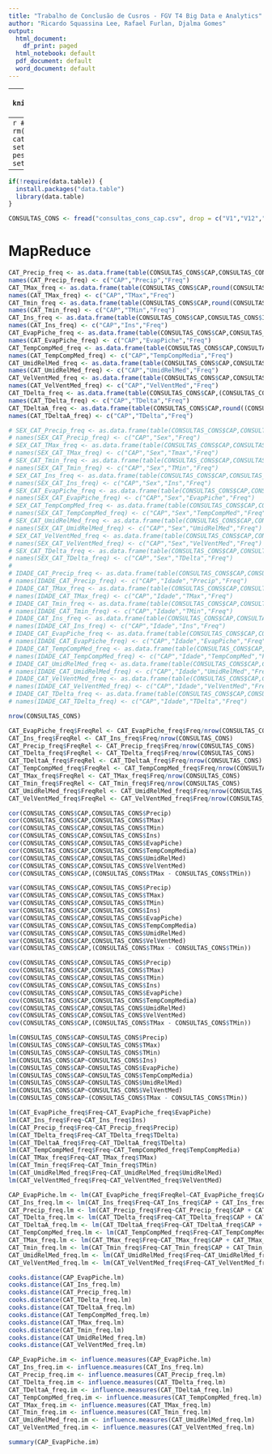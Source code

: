 ```yaml
---
title: "Trabalho de Conclusão de Cusros - FGV T4 Big Data e Analytics"
author: "Ricardo Squassina Lee, Rafael Furlan, Djalma Gomes"
output:
  html_document:
    df_print: paged
  html_notebook: default
  pdf_document: default
  word_document: default
---
```


---
```r
knitr::opts_chunk$set(echo = TRUE)
```


---
```r
#Iniciando o ambiente
rm(list = ls())
cat("\014") 
# setwd("~/Tresors/zz-pessoal/FGV/git/TCC")
setwd("./")
```

---
```r
if(!require(data.table)) {
  install.packages("data.table")
  library(data.table)
}

```

```r
CONSULTAS_CONS <- fread("consultas_cons_cap.csv", drop = c("V1","V12","V13","CID1"))
```

# MapReduce

```r
CAT_Precip_freq <- as.data.frame(table(CONSULTAS_CONS$CAP,CONSULTAS_CONS$Precip))
names(CAT_Precip_freq) <- c("CAP","Precip","Freq")
CAT_TMax_freq <- as.data.frame(table(CONSULTAS_CONS$CAP,round(CONSULTAS_CONS$TMax, digits = 0)))
names(CAT_TMax_freq) <- c("CAP","TMax","Freq")
CAT_Tmin_freq <- as.data.frame(table(CONSULTAS_CONS$CAP,round(CONSULTAS_CONS$TMin, digits = 0)))
names(CAT_Tmin_freq) <- c("CAP","TMin","Freq")
CAT_Ins_freq <- as.data.frame(table(CONSULTAS_CONS$CAP,CONSULTAS_CONS$Ins))
names(CAT_Ins_freq) <- c("CAP","Ins","Freq")
CAT_EvapPiche_freq <- as.data.frame(table(CONSULTAS_CONS$CAP,CONSULTAS_CONS$EvapPiche))
names(CAT_EvapPiche_freq) <- c("CAP","EvapPiche","Freq")
CAT_TempCompMed_freq <- as.data.frame(table(CONSULTAS_CONS$CAP,CONSULTAS_CONS$TempCompMedia))
names(CAT_TempCompMed_freq) <- c("CAP","TempCompMedia","Freq")
CAT_UmidRelMed_freq <- as.data.frame(table(CONSULTAS_CONS$CAP,CONSULTAS_CONS$UmidRelMed))
names(CAT_UmidRelMed_freq) <- c("CAP","UmidRelMed","Freq")
CAT_VelVentMed_freq <- as.data.frame(table(CONSULTAS_CONS$CAP,CONSULTAS_CONS$VelVentMed))
names(CAT_VelVentMed_freq) <- c("CAP","VelVentMed","Freq")
CAT_TDelta_freq <- as.data.frame(table(CONSULTAS_CONS$CAP,(CONSULTAS_CONS$TMax - CONSULTAS_CONS$TMin)))
names(CAT_TDelta_freq) <- c("CAP","TDelta","Freq")
CAT_TDeltaA_freq <- as.data.frame(table(CONSULTAS_CONS$CAP,round((CONSULTAS_CONS$TMax - CONSULTAS_CONS$TMin), digits = 0)))
names(CAT_TDeltaA_freq) <- c("CAP","TDelta","Freq")

# SEX_CAT_Precip_freq <- as.data.frame(table(CONSULTAS_CONS$CAP,CONSULTAS_CONS$SEXO_BENEFICIARIO,CONSULTAS_CONS$Precip))
# names(SEX_CAT_Precip_freq) <- c("CAP","Sex","Freq")
# SEX_CAT_TMax_freq <- as.data.frame(table(CONSULTAS_CONS$CAP,CONSULTAS_CONS$SEXO_BENEFICIARIO,round(CONSULTAS_CONS$TMax, digits = 0)))
# names(SEX_CAT_TMax_freq) <- c("CAP","Sex","Tmax","Freq")
# SEX_CAT_Tmin_freq <- as.data.frame(table(CONSULTAS_CONS$CAP,CONSULTAS_CONS$SEXO_BENEFICIARIO,round(CONSULTAS_CONS$TMin, digits =0 )))
# names(SEX_CAT_Tmin_freq) <- c("CAP","Sex","TMin","Freq")
# SEX_CAT_Ins_freq <- as.data.frame(table(CONSULTAS_CONS$CAP,CONSULTAS_CONS$SEXO_BENEFICIARIO,CONSULTAS_CONS$Ins))
# names(SEX_CAT_Ins_freq) <- c("CAP","Sex","Ins","Freq")
# SEX_CAT_EvapPiche_freq <- as.data.frame(table(CONSULTAS_CONS$CAP,CONSULTAS_CONS$SEXO_BENEFICIARIO,CONSULTAS_CONS$EvapPiche))
# names(SEX_CAT_EvapPiche_freq) <- c("CAP","Sex","EvapPiche","Freq")
# SEX_CAT_TempCompMed_freq <- as.data.frame(table(CONSULTAS_CONS$CAP,CONSULTAS_CONS$SEXO_BENEFICIARIO,CONSULTAS_CONS$TempCompMedia))
# names(SEX_CAT_TempCompMed_freq) <- c("CAP","Sex","TempCompMed","Freq")
# SEX_CAT_UmidRelMed_freq <- as.data.frame(table(CONSULTAS_CONS$CAP,CONSULTAS_CONS$SEXO_BENEFICIARIO,CONSULTAS_CONS$UmidRelMed))
# names(SEX_CAT_UmidRelMed_freq) <- c("CAP","Sex","UmidRelMed","Freq")
# SEX_CAT_VelVentMed_freq <- as.data.frame(table(CONSULTAS_CONS$CAP,CONSULTAS_CONS$SEXO_BENEFICIARIO,CONSULTAS_CONS$VelVentMed))
# names(SEX_CAT_VelVentMed_freq) <- c("CAP","Sex","VelVentMed","Freq")
# SEX_CAT_TDelta_freq <- as.data.frame(table(CONSULTAS_CONS$CAP,CONSULTAS_CONS$SEXO_BENEFICIARIO,(CONSULTAS_CONS$TMax - CONSULTAS_CONS$TMin)))
# names(SEX_CAT_TDelta_freq) <- c("CAP","Sex","TDelta","Freq")
# 
# IDADE_CAT_Precip_freq <- as.data.frame(table(CONSULTAS_CONS$CAP,CONSULTAS_CONS$IDADE_BENEFICIARIO,CONSULTAS_CONS$Precip))
# names(IDADE_CAT_Precip_freq) <- c("CAP","Idade","Precip","Freq")
# IDADE_CAT_TMax_freq <- as.data.frame(table(CONSULTAS_CONS$CAP,CONSULTAS_CONS$IDADE_BENEFICIARIO,round(CONSULTAS_CONS$TMax, digits = 0)))
# names(IDADE_CAT_TMax_freq) <- c("CAP","Idade","TMax","Freq")
# IDADE_CAT_Tmin_freq <- as.data.frame(table(CONSULTAS_CONS$CAP,CONSULTAS_CONS$IDADE_BENEFICIARIO,round(CONSULTAS_CONS$TMin, digits = 0)))
# names(IDADE_CAT_Tmin_freq) <- c("CAP","Idade","TMin","Freq")
# IDADE_CAT_Ins_freq <- as.data.frame(table(CONSULTAS_CONS$CAP,CONSULTAS_CONS$IDADE_BENEFICIARIO,CONSULTAS_CONS$Ins))
# names(IDADE_CAT_Ins_freq) <- c("CAP","Idade","Ins","Freq")
# IDADE_CAT_EvapPiche_freq <- as.data.frame(table(CONSULTAS_CONS$CAP,CONSULTAS_CONS$IDADE_BENEFICIARIO,CONSULTAS_CONS$EvapPiche))
# names(IDADE_CAT_EvapPiche_freq) <- c("CAP","Idade","EvapPiche","Freq")
# IDADE_CAT_TempCompMed_freq <- as.data.frame(table(CONSULTAS_CONS$CAP,CONSULTAS_CONS$IDADE_BENEFICIARIO,CONSULTAS_CONS$TempCompMedia))
# names(IDADE_CAT_TempCompMed_freq) <- c("CAP","Idade","TempCompMed","Freq")
# IDADE_CAT_UmidRelMed_freq <- as.data.frame(table(CONSULTAS_CONS$CAP,CONSULTAS_CONS$IDADE_BENEFICIARIO,CONSULTAS_CONS$UmidRelMed))
# names(IDADE_CAT_UmidRelMed_freq) <- c("CAP","Idade","UmidRelMed","Freq")
# IDADE_CAT_VelVentMed_freq <- as.data.frame(table(CONSULTAS_CONS$CAP,CONSULTAS_CONS$IDADE_BENEFICIARIO,CONSULTAS_CONS$VelVentMed))
# names(IDADE_CAT_VelVentMed_freq) <- c("CAP","Idade","VelVentMed","Freq")
# IDADE_CAT_TDelta_freq <- as.data.frame(table(CONSULTAS_CONS$CAP,CONSULTAS_CONS$IDADE_BENEFICIARIO,(CONSULTAS_CONS$TMax - CONSULTAS_CONS$TMin)))
# names(IDADE_CAT_TDelta_freq) <- c("CAP","Idade","TDelta","Freq")
```


```r
nrow(CONSULTAS_CONS)
```

```r
CAT_EvapPiche_freq$FreqRel <- CAT_EvapPiche_freq$Freq/nrow(CONSULTAS_CONS)
CAT_Ins_freq$FreqRel <- CAT_Ins_freq$Freq/nrow(CONSULTAS_CONS)
CAT_Precip_freq$FreqRel <- CAT_Precip_freq$Freq/nrow(CONSULTAS_CONS)
CAT_TDelta_freq$FreqRel <- CAT_TDelta_freq$Freq/nrow(CONSULTAS_CONS)
CAT_TDeltaA_freq$FreqRel <- CAT_TDeltaA_freq$Freq/nrow(CONSULTAS_CONS)
CAT_TempCompMed_freq$FreqRel <- CAT_TempCompMed_freq$Freq/nrow(CONSULTAS_CONS)
CAT_TMax_freq$FreqRel <- CAT_TMax_freq$Freq/nrow(CONSULTAS_CONS)
CAT_Tmin_freq$FreqRel <- CAT_Tmin_freq$Freq/nrow(CONSULTAS_CONS)
CAT_UmidRelMed_freq$FreqRel <- CAT_UmidRelMed_freq$Freq/nrow(CONSULTAS_CONS)
CAT_VelVentMed_freq$FreqRel <- CAT_VelVentMed_freq$Freq/nrow(CONSULTAS_CONS)

```

```r
cor(CONSULTAS_CONS$CAP,CONSULTAS_CONS$Precip)
cor(CONSULTAS_CONS$CAP,CONSULTAS_CONS$TMax)
cor(CONSULTAS_CONS$CAP,CONSULTAS_CONS$TMin)
cor(CONSULTAS_CONS$CAP,CONSULTAS_CONS$Ins)
cor(CONSULTAS_CONS$CAP,CONSULTAS_CONS$EvapPiche)
cor(CONSULTAS_CONS$CAP,CONSULTAS_CONS$TempCompMedia)
cor(CONSULTAS_CONS$CAP,CONSULTAS_CONS$UmidRelMed)
cor(CONSULTAS_CONS$CAP,CONSULTAS_CONS$VelVentMed)
cor(CONSULTAS_CONS$CAP,(CONSULTAS_CONS$TMax - CONSULTAS_CONS$TMin))

```

```r
var(CONSULTAS_CONS$CAP,CONSULTAS_CONS$Precip)
var(CONSULTAS_CONS$CAP,CONSULTAS_CONS$TMax)
var(CONSULTAS_CONS$CAP,CONSULTAS_CONS$TMin)
var(CONSULTAS_CONS$CAP,CONSULTAS_CONS$Ins)
var(CONSULTAS_CONS$CAP,CONSULTAS_CONS$EvapPiche)
var(CONSULTAS_CONS$CAP,CONSULTAS_CONS$TempCompMedia)
var(CONSULTAS_CONS$CAP,CONSULTAS_CONS$UmidRelMed)
var(CONSULTAS_CONS$CAP,CONSULTAS_CONS$VelVentMed)
var(CONSULTAS_CONS$CAP,(CONSULTAS_CONS$TMax - CONSULTAS_CONS$TMin))

```

```r
cov(CONSULTAS_CONS$CAP,CONSULTAS_CONS$Precip)
cov(CONSULTAS_CONS$CAP,CONSULTAS_CONS$TMax)
cov(CONSULTAS_CONS$CAP,CONSULTAS_CONS$TMin)
cov(CONSULTAS_CONS$CAP,CONSULTAS_CONS$Ins)
cov(CONSULTAS_CONS$CAP,CONSULTAS_CONS$EvapPiche)
cov(CONSULTAS_CONS$CAP,CONSULTAS_CONS$TempCompMedia)
cov(CONSULTAS_CONS$CAP,CONSULTAS_CONS$UmidRelMed)
cov(CONSULTAS_CONS$CAP,CONSULTAS_CONS$VelVentMed)
cov(CONSULTAS_CONS$CAP,(CONSULTAS_CONS$TMax - CONSULTAS_CONS$TMin))

```

```r
lm(CONSULTAS_CONS$CAP~CONSULTAS_CONS$Precip)
lm(CONSULTAS_CONS$CAP~CONSULTAS_CONS$TMax)
lm(CONSULTAS_CONS$CAP~CONSULTAS_CONS$TMin)
lm(CONSULTAS_CONS$CAP~CONSULTAS_CONS$Ins)
lm(CONSULTAS_CONS$CAP~CONSULTAS_CONS$EvapPiche)
lm(CONSULTAS_CONS$CAP~CONSULTAS_CONS$TempCompMedia)
lm(CONSULTAS_CONS$CAP~CONSULTAS_CONS$UmidRelMed)
lm(CONSULTAS_CONS$CAP~CONSULTAS_CONS$VelVentMed)
lm(CONSULTAS_CONS$CAP~(CONSULTAS_CONS$TMax - CONSULTAS_CONS$TMin))

```

```r
lm(CAT_EvapPiche_freq$Freq~CAT_EvapPiche_freq$EvapPiche)
lm(CAT_Ins_freq$Freq~CAT_Ins_freq$Ins)
lm(CAT_Precip_freq$Freq~CAT_Precip_freq$Precip)
lm(CAT_TDelta_freq$Freq~CAT_TDelta_freq$TDelta)
lm(CAT_TDeltaA_freq$Freq~CAT_TDeltaA_freq$TDelta)
lm(CAT_TempCompMed_freq$Freq~CAT_TempCompMed_freq$TempCompMedia)
lm(CAT_TMax_freq$Freq~CAT_TMax_freq$TMax)
lm(CAT_Tmin_freq$Freq~CAT_Tmin_freq$TMin)
lm(CAT_UmidRelMed_freq$Freq~CAT_UmidRelMed_freq$UmidRelMed)
lm(CAT_VelVentMed_freq$Freq~CAT_VelVentMed_freq$VelVentMed)
```


```r
CAP_EvapPiche.lm <- lm(CAT_EvapPiche_freq$FreqRel~CAT_EvapPiche_freq$CAP + CAT_EvapPiche_freq$EvapPiche)
CAT_Ins_freq.lm <- lm(CAT_Ins_freq$Freq~CAT_Ins_freq$CAP + CAT_Ins_freq$Ins)
CAT_Precip_freq.lm <- lm(CAT_Precip_freq$Freq~CAT_Precip_freq$CAP + CAT_Precip_freq$Precip)
CAT_TDelta_freq.lm <- lm(CAT_TDelta_freq$Freq~CAT_TDelta_freq$CAP + CAT_TDelta_freq$TDelta)
CAT_TDeltaA_freq.lm <- lm(CAT_TDeltaA_freq$Freq~CAT_TDeltaA_freq$CAP + CAT_TDeltaA_freq$TDelta)
CAT_TempCompMed_freq.lm <- lm(CAT_TempCompMed_freq$Freq~CAT_TempCompMed_freq$CAP + CAT_TempCompMed_freq$TempCompMedia)
CAT_TMax_freq.lm <- lm(CAT_TMax_freq$Freq~CAT_TMax_freq$CAP + CAT_TMax_freq$TMax)
CAT_Tmin_freq.lm <- lm(CAT_Tmin_freq$Freq~CAT_Tmin_freq$CAP + CAT_Tmin_freq$TMin)
CAT_UmidRelMed_freq.lm <- lm(CAT_UmidRelMed_freq$Freq~CAT_UmidRelMed_freq$CAP + CAT_UmidRelMed_freq$UmidRelMed)
CAT_VelVentMed_freq.lm <- lm(CAT_VelVentMed_freq$Freq~CAT_VelVentMed_freq$CAP + CAT_VelVentMed_freq$VelVentMed)

```

```r
cooks.distance(CAP_EvapPiche.lm)
cooks.distance(CAT_Ins_freq.lm)
cooks.distance(CAT_Precip_freq.lm)
cooks.distance(CAT_TDelta_freq.lm)
cooks.distance(CAT_TDeltaA_freq.lm)
cooks.distance(CAT_TempCompMed_freq.lm)
cooks.distance(CAT_TMax_freq.lm)
cooks.distance(CAT_Tmin_freq.lm)
cooks.distance(CAT_UmidRelMed_freq.lm)
cooks.distance(CAT_VelVentMed_freq.lm)

```


```r
CAP_EvapPiche.im <- influence.measures(CAP_EvapPiche.lm)
CAT_Ins_freq.im <- influence.measures(CAT_Ins_freq.lm)
CAT_Precip_freq.im <- influence.measures(CAT_Precip_freq.lm)
CAT_TDelta_freq.im <- influence.measures(CAT_TDelta_freq.lm)
CAT_TDeltaA_freq.im <- influence.measures(CAT_TDeltaA_freq.lm)
CAT_TempCompMed_freq.im <- influence.measures(CAT_TempCompMed_freq.lm)
CAT_TMax_freq.im <- influence.measures(CAT_TMax_freq.lm)
CAT_Tmin_freq.im <- influence.measures(CAT_Tmin_freq.lm)
CAT_UmidRelMed_freq.im <- influence.measures(CAT_UmidRelMed_freq.lm)
CAT_VelVentMed_freq.im <- influence.measures(CAT_VelVentMed_freq.lm)

```

```r
summary(CAP_EvapPiche.im)
```